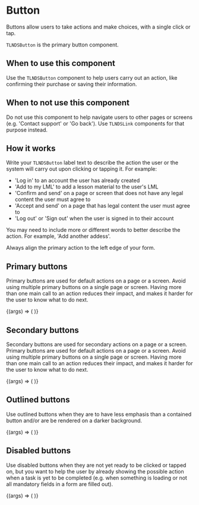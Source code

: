 
<Meta title="Library/Controls/Button" component={TLNDSButton} />

# Button

Buttons allow users to take actions and make choices, with  a single click or tap.

`TLNDSButton` is the primary button component.

<Canvas>
    <Story name="All buttons" primary>
        <TLNDSButton label="Default" />
        <TLNDSButton label="Primary" variant="primary" />
        <TLNDSButton label="Secondary" variant="secondary" />
        <TLNDSButton label="Default outlined" isOutlined />
        <TLNDSButton label="Primary outlined" variant="primary" isOutlined />
        <TLNDSButton label="Secondary outlined" variant="secondary" isOutlined />
    </Story>
</Canvas>

<Props of={TLNDSButton} />

## When to use this component

Use the `TLNDSButton` component to help users carry out an action, like confirming their purchase or saving their information.

## When to not use this component

Do not use this component to help navigate users to other pages or screens (e.g. 'Contact support' or 'Go back'). Use `TLNDSLink` components for that purpose instead.

## How it works

Write your `TLNDSButton` label text to describe the action the user or the system will carry out upon clicking or tapping it. For example:

- 'Log in' to an account the user has already created
- 'Add to my LML' to add a lesson material to the user's LML
- 'Confirm and send' on a page or screen that does not have any legal content the user must agree to
- 'Accept and send' on a page that has legal content the user must agree to
- 'Log out' or 'Sign out' when the user is signed in to their account

You may need to include more or different words to better describe the action. For example, 'Add another addess'.

Always align the primary action to the left edge of your form.

## Primary buttons

Primary buttons are used for default actions on a page or a screen. Avoid using multiple primary buttons on a single page or screen. Having more than one main call to an action reduces their impact, and makes it harder for the user to know what to do next.

<Canvas>
    <Story
        name="Primary"
        args={{
            label: 'Primary',
            variant: 'primary'
        }}
    >
        {(args) => (
            <TLNDSButton {...args} />
        )}
    </Story>
</Canvas>

## Secondary buttons

Secondary buttons are used for secondary actions on a page or a screen.
Primary buttons are used for default actions on a page or a screen. Avoid using multiple primary buttons on a single page or screen. Having more than one main call to an action reduces their impact, and makes it harder for the user to know what to do next.

<Canvas>
    <Story
        name="Secondary"
        args={{
            label: 'Secondary',
            variant: 'secondary'
        }}
    >
        {(args) => (
            <TLNDSButton {...args} />
        )}
    </Story>
</Canvas>

## Outlined buttons

Use outlined buttons when they are to have less emphasis than a contained button and/or are be rendered on a darker background.

<Canvas>
    <Story
        name="Outlined"
        args={{
            label: 'Outlined primary',
            variant: 'primary',
            isOutlined: true,
        }}
    >
        {(args) => (
            <TLNDSButton {...args} />
        )}
    </Story>
</Canvas>

## Disabled buttons

Use disabled buttons when they are not yet ready to be clicked or tapped on, but you want to help the user by already showing the possible action when a task is yet to be completed (e.g. when something is loading or not all mandatory fields in a form are filled out).

<Canvas>
    <Story
        name="Disabled"
        args={{
            label: 'Disabled primary',
            variant: 'primary',
            isDisabled: true,
        }}
    >
        {(args) => (
            <TLNDSButton {...args} />
        )}
    </Story>
</Canvas>

